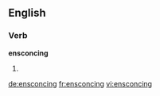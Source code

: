 ==English==

===Verb===
'''ensconcing'''

# {{third-person singular of|ensconce}}

[[de:ensconcing]]
[[fr:ensconcing]]
[[vi:ensconcing]]